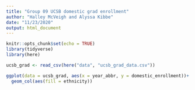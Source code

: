 ```yaml
---
title: "Group 09 UCSB domestic grad enrollment"
author: "Halley McVeigh and Alyssa Kibbe"
date: "11/23/2020"
output: html_document
---
```


```r
knitr::opts_chunk$set(echo = TRUE)
library(tidyverse)
library(here)

```

```r
ucsb_grad <- read_csv(here("data", "ucsb_grad_data.csv"))
```

```r
ggplot(data = ucsb_grad, aes(x = year_abbr, y = domestic_enrollment))+
  geom_col(aes(fill = ethnicity))
           
```





